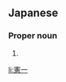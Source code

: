 ==Japanese==
{{ja-kanjitab|けん|いち|yomi=o}}

===Proper noun===
{{ja-pos|proper|けんいち}}

# {{given name|male|lang=ja|sort=けんいち}}

[[li:憲一]]
